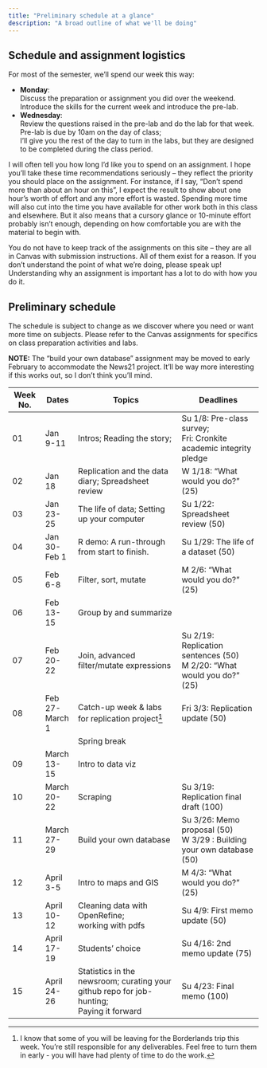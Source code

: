 ```yaml
---
title: "Preliminary schedule at a glance"
description: "A broad outline of what we'll be doing"
--- 
```




## Schedule and assignment logistics

For most of the semester, we'll spend our week this way: 

* __Monday__:  
Discuss the preparation or assignment you did over the weekend. Introduce the skills for the current week and introduce the pre-lab. 
* __Wednesday__:  
Review the questions raised in the pre-lab and do the lab for that week. Pre-lab is due by 10am on the day of class;   
I'll give you the rest of the day to turn in the labs, but they are designed to be completed during the class period.  

I will often tell you how long I'd like you to spend on an assignment. I hope you'll take these time recommendations seriously -- they reflect the priority you should place on the assignment. For instance, if I say, "Don't spend more than about an hour on this", I expect the result to show about one hour's worth of effort and any more effort is wasted. Spending more time will also cut into the time you have available for other work both in this class and elsewhere. But it also means that a cursory glance or 10-minute effort probably isn't enough, depending on how comfortable you are with the material to begin with.

You do not have to keep track of the assignments on this site -- they are all in Canvas with submission instructions. All of them  exist for a reason. If you don't understand the point of what we're doing, please speak up! Understanding why an assignment is important has a lot to do with how you do it. 

## Preliminary schedule

The schedule is subject to change as we discover where you need or want more time on subjects. Please refer to the Canvas assignments for specifics on class preparation activities and labs. 

**NOTE:** The "build your own database" assignment may be moved to early February to accommodate the News21 project. It'll be way more interesting if this works out, so I don't think you'll mind. 


| Week No. | Dates | Topics | Deadlines  |
| ------|------|-------------------|--------------- |
|01|Jan 9-11|Intros; Reading the story; |Su 1/8: Pre-class survey; <br> Fri: Cronkite academic integrity pledge |
|02|Jan 18|Replication and the data diary; Spreadsheet review|W 1/18: "What would you do?" (25) |
|03|Jan 23-25| The life of data; Setting up your computer| Su 1/22: Spreadsheet review (50) |
|04|Jan 30-Feb 1|R demo: A run-through from start to finish. | Su 1/29: The life of a dataset (50) 
|05|Feb 6-8|Filter, sort, mutate| M 2/6: "What would you do?" (25)
|06|Feb 13-15|Group by and summarize|
|07|Feb 20-22|Join, advanced filter/mutate expressions| Su 2/19: Replication sentences (50) <br> M 2/20: "What would you do?" (25)| 
|08|Feb 27-March 1|Catch-up week & labs for replication project^[I know that some of you will be leaving for the Borderlands trip this week. You're still responsible for any deliverables. Feel free to turn them in early - you will have had plenty of time to do the work.] | Fri 3/3: Replication update (50)|
|||Spring break|
|09|March 13-15|Intro to data viz|
|10|March 20-22|Scraping | Su 3/19: Replication final draft (100)| 
|11|March 27-29|Build your own database| Su 3/26: Memo proposal (50) <br> W 3/29 : Building your own database (50)
|12|April 3-5|Intro to maps and GIS| M 4/3: "What would you do?" (25)
|13|April 10-12|Cleaning data with OpenRefine;  <br> working with pdfs| Su 4/9: First memo update (50)
|14|April 17-19|Students' choice| Su 4/16: 2nd memo update (75)
|15|April 24-26|Statistics in the newsroom; curating your github repo for job-hunting; <br> Paying it forward| Su 4/23: Final memo  (100)


 





